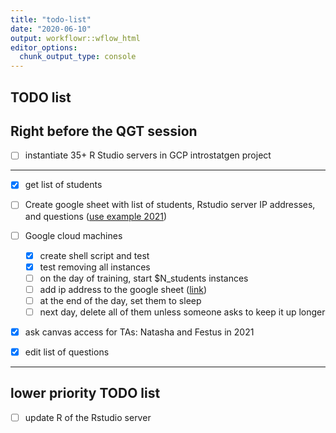 ```yaml
---
title: "todo-list"
date: "2020-06-10"
output: workflowr::wflow_html
editor_options:
  chunk_output_type: console
---
```


## TODO list

## Right before the QGT session

- [ ] instantiate 35+ R Studio servers in GCP introstatgen project

-------

- [x]  get list of students

- [ ]  Create google sheet with list of students, Rstudio server IP addresses, and questions ([use example 2021](https://docs.google.com/spreadsheets/d/1W_bFGB_ctLtUB3WTgAee4PohzKR-2lOKw9kTI0RVJr8/edit?usp=sharing))

- [ ]  Google cloud machines
    - [x]  create shell script and test
    - [x]  test removing all instances
    - [ ]  on the day of training, start $N_students instances
    - [ ]  add ip address to the google sheet ([link](https://docs.google.com/spreadsheets/d/1W_bFGB_ctLtUB3WTgAee4PohzKR-2lOKw9kTI0RVJr8/edit?usp=sharing))
    - [ ]  at the end of the day, set them to sleep
    - [ ]  next day, delete all of them unless someone asks to keep it up longer
    
- [x]  ask canvas access for TAs: Natasha and Festus in 2021

- [x]  edit list of questions

-------

## lower priority TODO list

- [ ] update R of the Rstudio server
